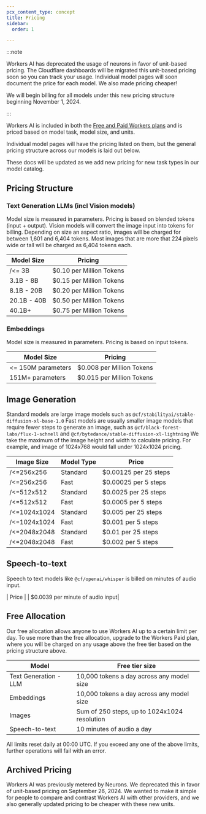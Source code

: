 ```yaml
---
pcx_content_type: concept
title: Pricing
sidebar:
  order: 1

---
```


:::note


Workers AI has deprecated the usage of neurons in favor of unit-based pricing. The Cloudflare dashboards will be migrated this unit-based pricing soon so you can track your usage. Individual model pages will soon document the price for each model. We also made pricing cheaper! 

We will begin billing for all models under this new pricing structure beginning November 1, 2024.


:::

Workers AI is included in both the [Free and Paid Workers plans](/workers/platform/pricing/) and is priced based on model task, model size, and units.

Individual model pages will have the pricing listed on them, but the general pricing structure across our models is laid out below.

These docs will be updated as we add new pricing for new task types in our model catalog.

## Pricing Structure

### Text Generation LLMs (incl Vision models)
Model size is measured in parameters.
Pricing is based on blended tokens (input + output).
Vision models will convert the image input into tokens for billing. Depending on size an aspect ratio, images will be charged for between 1,601 and 6,404 tokens. Most images that are more that 224 pixels wide or tall will be charged as 6,404 tokens each.

| Model Size       | Pricing                  |
| ---------------- | ------------------------ |
| /<= 3B            | $0.10 per Million Tokens |
| 3.1B - 8B        | $0.15 per Million Tokens |
| 8.1B - 20B       | $0.20 per Million Tokens |
| 20.1B - 40B      | $0.50 per Million Tokens |
| 40.1B+           | $0.75 per Million Tokens |

### Embeddings
Model size is measured in parameters.
Pricing is based on input tokens.

| Model Size         | Pricing                   |
| ------------------ | ------------------------- |
| <= 150M parameters | $0.008 per Million Tokens |
| 151M+ parameters   | $0.015 per Million Tokens |

## Image Generation
Standard models are large image models such as `@cf/stabilityai/stable-diffusion-xl-base-1.0`
Fast models are usually smaller image models that require fewer steps to generate an image, such as `@cf/black-forest-labs/flux-1-schnell` and `@cf/bytedance/stable-diffusion-xl-lightning`
We take the maximum of the image height and width to calculate pricing. For example, and image of 1024x768 would fall under 1024x1024 pricing.

| Image Size  | Model Type | Price                 |
| ----------- | ---------- | --------------------- |
| /<=256x256   | Standard   | $0.00125 per 25 steps |
| /<=256x256   | Fast       | $0.00025 per 5 steps  |
| /<=512x512   | Standard   | $0.0025 per 25 steps  |
| /<=512x512   | Fast       | $0.0005 per 5 steps   |
| /<=1024x1024 | Standard   | $0.005 per 25 steps   |
| /<=1024x1024 | Fast       | $0.001 per 5 steps    |
| /<=2048x2048 | Standard   | $0.01 per 25 steps    |
| /<=2048x2048 | Fast       | $0.002 per 5 steps    |

## Speech-to-text
Speech to text models like `@cf/openai/whisper` is billed on minutes of audio input.

| Price                            |
| $0.0039 per minute of audio input|


## Free Allocation

Our free allocation allows anyone to use Workers AI up to a certain limit per day. To use more than the free allocation, upgrade to the Workers Paid plan, where you will be charged on any usage above the free tier based on the pricing structure above.


| Model                 | Free tier size                               |
| --------------------- | -------------------------------------------- |
| Text Generation - LLM | 10,000 tokens a day across any model size    |
| Embeddings            | 10,000 tokens a day across any model size    |
| Images                | Sum of 250 steps, up to 1024x1024 resolution |
| Speech-to-text        | 10 minutes of audio a day                    |

All limits reset daily at 00:00 UTC. If you exceed any one of the above limits, further operations will fail with an error.


## Archived Pricing

Workers AI was previously metered by Neurons. We deprecated this in favor of unit-based pricing on September 26, 2024. We wanted to make it simple for people to compare and contrast Workers AI with other providers, and we also generally updated pricing to be cheaper with these new units.